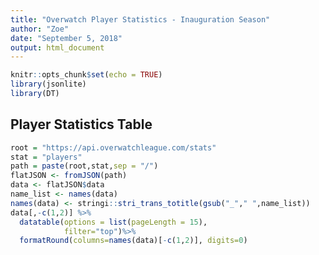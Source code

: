 ```yaml
---
title: "Overwatch Player Statistics - Inauguration Season"
author: "Zoe"
date: "September 5, 2018"
output: html_document
---
```




```r
knitr::opts_chunk$set(echo = TRUE)
library(jsonlite)
library(DT)
```

## Player Statistics Table
```r
root = "https://api.overwatchleague.com/stats"
stat = "players"
path = paste(root,stat,sep = "/")
flatJSON <- fromJSON(path)
data <- flatJSON$data
name_list <- names(data)
names(data) <- stringi::stri_trans_totitle(gsub("_"," ",name_list))
data[,-c(1,2)] %>%
  datatable(options = list(pageLength = 15),
            filter="top")%>%
  formatRound(columns=names(data)[-c(1,2)], digits=0)

```

